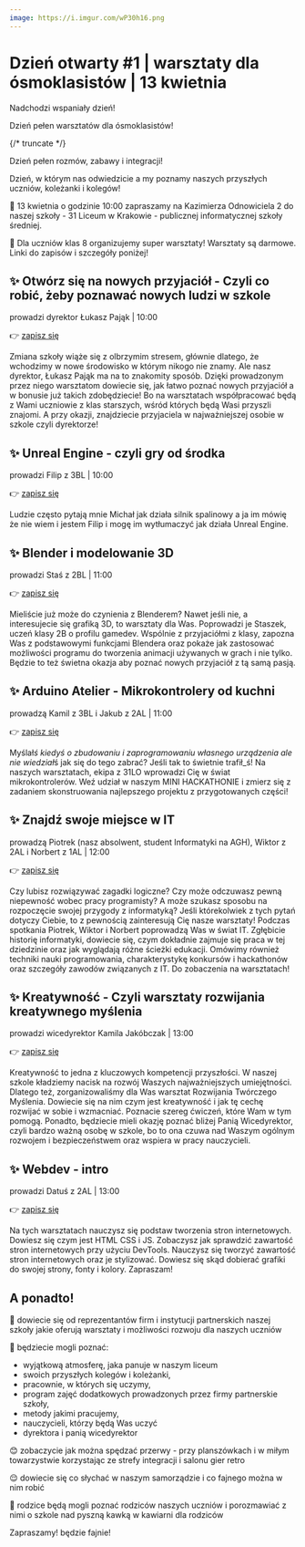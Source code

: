 ```yaml
---
image: https://i.imgur.com/wP30h16.png
---
```


# Dzień otwarty #1 | warsztaty dla ósmoklasistów | 13 kwietnia

Nadchodzi wspaniały dzień!

Dzień pełen warsztatów dla ósmoklasistów!

{/* truncate */}

Dzień pełen rozmów, zabawy i integracji!

Dzień, w którym nas odwiedzicie a my poznamy naszych przyszłych uczniów,
koleżanki i kolegów!

🏫 13 kwietnia o godzinie 10:00 zapraszamy na Kazimierza Odnowiciela 2 do naszej
szkoły - 31 Liceum w Krakowie - publicznej informatycznej szkoły średniej.

📓 Dla uczniów klas 8 organizujemy super warsztaty! Warsztaty są darmowe. Linki
do zapisów i szczegóły poniżej!

## ✨ Otwórz się na nowych przyjaciół - Czyli co robić, żeby poznawać nowych ludzi w szkole

prowadzi dyrektor Łukasz Pająk | 10:00

👉 [zapisz się](https://calendly.com/13kwietnia-otworzsie/otworzsie)

Zmiana szkoły wiąże się z olbrzymim stresem, głównie dlatego, że wchodzimy w
nowe środowisko w którym nikogo nie znamy. Ale nasz dyrektor, Łukasz Pająk ma na
to znakomity sposób. Dzięki prowadzonym przez niego warsztatom dowiecie się, jak
łatwo poznać nowych przyjaciół a w bonusie już takich zdobędziecie! Bo na
warsztatach współpracować będą z Wami uczniowie z klas starszych, wśród których
będą Wasi przyszli znajomi. A przy okazji, znajdziecie przyjaciela w
najważniejszej osobie w szkole czyli dyrektorze!

## ✨ Unreal Engine - czyli gry od środka

prowadzi Filip z 3BL | 10:00

👉 [zapisz się](https://calendly.com/13kwietnia-unreal/unreal-engine)

Ludzie często pytają mnie Michał jak działa silnik spalinowy a ja im mówię że
nie wiem i jestem Filip i mogę im wytłumaczyć jak działa Unreal Engine.

## ✨ Blender i modelowanie 3D

prowadzi Staś z 2BL | 11:00

👉 [zapisz się](https://calendly.com/13kwietnia-blender/blender)

Mieliście już może do czynienia z Blenderem? Nawet jeśli nie, a interesujecie
się grafiką 3D, to warsztaty dla Was. Poprowadzi je Staszek, uczeń klasy 2B o
profilu gamedev. Wspólnie z przyjaciółmi z klasy, zapozna Was z podstawowymi
funkcjami Blendera oraz pokaże jak zastosować możliwości programu do tworzenia
animacji używanych w grach i nie tylko. Będzie to też świetna okazja aby poznać
nowych przyjaciół z tą samą pasją.

## ✨ Arduino Atelier - Mikrokontrolery od kuchni

prowadzą Kamil z 3BL i Jakub z 2AL | 11:00

👉 [zapisz się](https://calendly.com/13kwietnia-arduino/arduino)

Myślał*ś kiedyś o zbudowaniu i zaprogramowaniu własnego urządzenia ale nie
wiedział*ś jak się do tego zabrać? Jeśli tak to świetnie trafił_ś! Na naszych
warsztatach, ekipa z 31LO wprowadzi Cię w świat mikrokontrolerów. Weź udział w
naszym MINI HACKATHONIE i zmierz się z zadaniem skonstruowania najlepszego
projektu z przygotowanych części!

## ✨ Znajdź swoje miejsce w IT

prowadzą Piotrek (nasz absolwent, student Informatyki na AGH), Wiktor z 2AL i
Norbert z 1AL | 12:00

👉 [zapisz się](https://calendly.com/13kwietnia-it/wstep-do-it)

Czy lubisz rozwiązywać zagadki logiczne? Czy może odczuwasz pewną niepewność
wobec pracy programisty? A może szukasz sposobu na rozpoczęcie swojej przygody z
informatyką? Jeśli którekolwiek z tych pytań dotyczy Ciebie, to z pewnością
zainteresują Cię nasze warsztaty! Podczas spotkania Piotrek, Wiktor i Norbert
poprowadzą Was w świat IT. Zgłębicie historię informatyki, dowiecie się, czym
dokładnie zajmuje się praca w tej dziedzinie oraz jak wyglądają różne ścieżki
edukacji. Omówimy również techniki nauki programowania, charakterystykę
konkursów i hackathonów oraz szczegóły zawodów związanych z IT. Do zobaczenia na
warsztatach!

## ✨ Kreatywność - Czyli warsztaty rozwijania kreatywnego myślenia

prowadzi wicedyrektor Kamila Jakóbczak | 13:00

👉 [zapisz się](https://calendly.com/13kwietnia-kreatywnosc/kreatywnosc)

Kreatywność to jedna z kluczowych kompetencji przyszłości. W naszej szkole
kładziemy nacisk na rozwój Waszych najważniejszych umiejętności. Dlatego też,
zorganizowaliśmy dla Was warsztat Rozwijania Twórczego Myślenia. Dowiecie się na
nim czym jest kreatywność i jak tę cechę rozwijać w sobie i wzmacniać. Poznacie
szereg ćwiczeń, które Wam w tym pomogą. Ponadto, będziecie mieli okazję poznać
bliżej Panią Wicedyrektor, czyli bardzo ważną osobę w szkole, bo to ona czuwa
nad Waszym ogólnym rozwojem i bezpieczeństwem oraz wspiera w pracy nauczycieli.

## ✨ Webdev - intro

prowadzi Datuś z 2AL | 13:00

👉 [zapisz się](https://calendly.com/13kwietnia-webdevelopment/webdev-intro)

Na tych warsztatach nauczysz się podstaw tworzenia stron internetowych. Dowiesz
się czym jest HTML CSS i JS. Zobaczysz jak sprawdzić zawartość stron
internetowych przy użyciu DevTools. Nauczysz się tworzyć zawartość stron
internetowych oraz je stylizować. Dowiesz się skąd dobierać grafiki do swojej
strony, fonty i kolory. Zapraszam!

## A ponadto!

🤩 dowiecie się od reprezentantów firm i instytucji partnerskich naszej szkoły
jakie oferują warsztaty i możliwości rozwoju dla naszych uczniów

🥰 będziecie mogli poznać:

- wyjątkową atmosferę, jaka panuje w naszym liceum
- swoich przyszłych kolegów i koleżanki,
- pracownie, w których się uczymy,
- program zajęć dodatkowych prowadzonych przez firmy partnerskie szkoły,
- metody jakimi pracujemy,
- nauczycieli, którzy będą Was uczyć
- dyrektora i panią wicedyrektor

😊 zobaczycie jak można spędzać przerwy - przy planszówkach i w miłym
towarzystwie korzystając ze strefy integracji i salonu gier retro

😌 dowiecie się co słychać w naszym samorządzie i co fajnego można w nim robić

🧐 rodzice będą mogli poznać rodziców naszych uczniów i porozmawiać z nimi o
szkole nad pyszną kawką w kawiarni dla rodziców

Zapraszamy! będzie fajnie!
